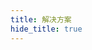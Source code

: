 ```yaml
---
title: 解决方案
hide_title: true
---
```



<FeatureIcon src={react} title="解决方案" />
<LinkList
  data={[
    {
      title: "文件下载",
      link: "/docs/react/solutions/download-file",
      src: react,
    },
    {
      title: "图片导入",
      link: "/docs/react/solutions/import-image",
      src: react,
    },
  ]}
/>
